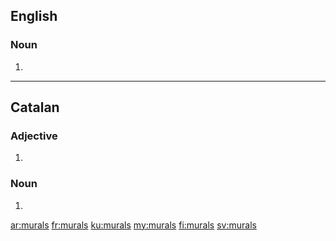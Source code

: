 ==English==

===Noun===
{{head|en|noun plural form}}

# {{plural of|mural|lang=en}}
----
==Catalan==

===Adjective===
{{ca-adj-form}}

# {{plural of|mural|lang=ca}}

===Noun===
{{ca-noun-form}}

# {{plural of|mural|lang=ca}}

[[ar:murals]]
[[fr:murals]]
[[ku:murals]]
[[my:murals]]
[[fi:murals]]
[[sv:murals]]